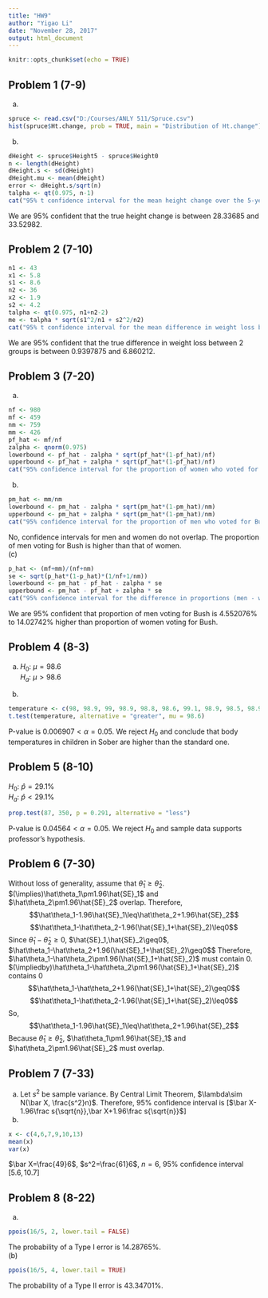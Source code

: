 ```yaml
---
title: "HW9"
author: "Yigao Li"
date: "November 28, 2017"
output: html_document
---
```


```r
knitr::opts_chunk$set(echo = TRUE)
```

## Problem 1 (7-9)
(a)
```r
spruce <- read.csv("D:/Courses/ANLY 511/Spruce.csv")
hist(spruce$Ht.change, prob = TRUE, main = "Distribution of Ht.change")
```
(b)
```r
dHeight <- spruce$Height5 - spruce$Height0
n <- length(dHeight)
dHeight.s <- sd(dHeight)
dHeight.mu <- mean(dHeight)
error <- dHeight.s/sqrt(n)
talpha <- qt(0.975, n-1)
cat("95% t confidence interval for the mean height change over the 5-year period is [", dHeight.mu-talpha*error, ",", dHeight.mu+talpha*error, "].")
```
We are 95% confident that the true height change is between 28.33685 and 33.52982.

## Problem 2 (7-10)

```r
n1 <- 43
x1 <- 5.8
s1 <- 8.6
n2 <- 36
x2 <- 1.9
s2 <- 4.2
talpha <- qt(0.975, n1+n2-2)
me <- talpha * sqrt(s1^2/n1 + s2^2/n2)
cat("95% t confidence interval for the mean difference in weight loss between 2 groups is [", x1-x2-me, ",", x1-x2+me, "].")
```
We are 95% confident that the true difference in weight loss between 2 groups is between 0.9397875 and 6.860212.

## Problem 3 (7-20)
(a)
```r
nf <- 980
mf <- 459
nm <- 759
mm <- 426
pf_hat <- mf/nf
zalpha <- qnorm(0.975)
lowerbound <- pf_hat - zalpha * sqrt(pf_hat*(1-pf_hat)/nf)
upperbound <- pf_hat + zalpha * sqrt(pf_hat*(1-pf_hat)/nf)
cat("95% confidence interval for the proportion of women who voted for Bush is [", lowerbound, ",", upperbound, "].")
```
(b)
```r
pm_hat <- mm/nm
lowerbound <- pm_hat - zalpha * sqrt(pm_hat*(1-pm_hat)/nm)
upperbound <- pm_hat + zalpha * sqrt(pm_hat*(1-pm_hat)/nm)
cat("95% confidence interval for the proportion of men who voted for Bush is [", lowerbound, ",", upperbound, "].")
```
No, confidence intervals for men and women do not overlap. The proportion of men voting for Bush is higher than that of women.  
(c)
```r
p_hat <- (mf+mm)/(nf+nm)
se <- sqrt(p_hat*(1-p_hat)*(1/nf+1/nm))
lowerbound <- pm_hat - pf_hat - zalpha * se
upperbound <- pm_hat - pf_hat + zalpha * se
cat("95% confidence interval for the difference in proportions (men - women) is [", lowerbound, ",", upperbound, "].")
```
We are 95% confident that proportion of men voting for Bush is 4.552076% to 14.02742% higher than proportion of women voting for Bush.

## Problem 4 (8-3)
(a)  
$H_0$: $\mu=98.6$  
$H_a$: $\mu>98.6$  

(b)  
```r
temperature <- c(98, 98.9, 99, 98.9, 98.8, 98.6, 99.1, 98.9, 98.5, 98.9, 98.9, 98.4, 99, 99.2, 98.6, 98.8, 98.9, 98.7)
t.test(temperature, alternative = "greater", mu = 98.6)
```
P-value is $0.006907<\alpha=0.05$. We reject $H_0$ and conclude that body temperatures in children in Sober are higher than the standard one.

## Problem 5 (8-10)
$H_0$: $\hat p=29.1\%$  
$H_a$: $\hat p<29.1\%$
```r
prop.test(87, 350, p = 0.291, alternative = "less")
```
P-value is $0.04564<\alpha=0.05$. We reject $H_0$ and sample data supports professor's hypothesis.

## Problem 6 (7-30)
Without loss of generality, assume that $\hat\theta_1\geq\hat\theta_2$.  
$(\implies)\hat\theta_1\pm1.96\hat{SE}_1$ and $\hat\theta_2\pm1.96\hat{SE}_2$ overlap. Therefore,  
$$\hat\theta_1-1.96\hat{SE}_1\leq\hat\theta_2+1.96\hat{SE}_2$$
$$\hat\theta_1-\hat\theta_2-1.96(\hat{SE}_1+\hat{SE}_2)\leq0$$
Since $\hat\theta_1-\hat\theta_2\geq0$, $\hat{SE}_1,\hat{SE}_2\geq0$,  
$\hat\theta_1-\hat\theta_2+1.96(\hat{SE}_1+\hat{SE}_2)\geq0$$
Therefore, $\hat\theta_1-\hat\theta_2\pm1.96(\hat{SE}_1+\hat{SE}_2)$ must contain $0$.  
$(\impliedby)\hat\theta_1-\hat\theta_2\pm1.96(\hat{SE}_1+\hat{SE}_2)$ contains $0$  
$$\hat\theta_1-\hat\theta_2+1.96(\hat{SE}_1+\hat{SE}_2)\geq0$$
$$\hat\theta_1-\hat\theta_2-1.96(\hat{SE}_1+\hat{SE}_2)\leq0$$
So,  
$$\hat\theta_1-1.96\hat{SE}_1\leq\hat\theta_2+1.96\hat{SE}_2$$
Because $\hat\theta_1\geq\hat\theta_2$, $\hat\theta_1\pm1.96\hat{SE}_1$ and $\hat\theta_2\pm1.96\hat{SE}_2$ must overlap.

## Problem 7 (7-33)
(a)  
Let $s^2$ be sample variance. By Central Limit Theorem, $\lambda\sim N(\bar X, \frac{s^2}n)$. Therefore, 95% confidence interval is [$\bar X-1.96\frac s{\sqrt{n}},\bar X+1.96\frac s{\sqrt{n}}$]  
(b)  
```r
x <- c(4,6,7,9,10,13)
mean(x)
var(x)
```
$\bar X=\frac{49}6$, $s^2=\frac{61}6$, $n=6$, 95% confidence interval [$5.6,10.7$]  

## Problem 8 (8-22)
(a)  
```r
ppois(16/5, 2, lower.tail = FALSE)
```
The probability of a Type I error is 14.28765%.  
(b)  
```r
ppois(16/5, 4, lower.tail = TRUE)
```
The probability of a Type II error is 43.34701%.